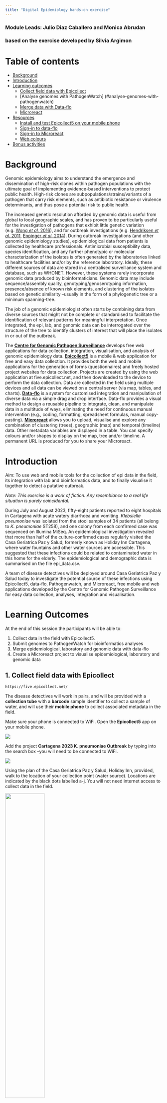 ```yaml
---
title: "Digital Epidemiology hands-on exercise"
---
```


### Module Leads: Julio Diaz Caballero and Monica Abrudan

### based on the exercise developed by Silvia Argimon

# Table of contents

-   [Background](#background)
-   [Introduction](#introduction)
-   [Learning outcomes](#learning-outcomes)
    -   [Collect field data with Epicollect](#collect-field-data-with-epicollect)
    -   \[Analyse genomes with PathogenWatch\] (#analyse-genomes-with-pathogenwatch)
    -   [Merge data with Data-flo](#merge-data-with-data-flo)
    -   [Microreact](#microreact)
-   [Resources](#resources)
    -   [Install and test Epicollect5 on your mobile phone](#install-and-test-epicollect5-on-your-mobile-phone)
    -   [Sign-in to data-flo](#sign-in-to-data-flo)
    -   [Sign-in to Microreact](#sign-in-to-microreact)
    -   [Web colours](#web-colours)
-   [Bonus activities](#bonus-activities)

# Background {#background}

Genomic epidemiology aims to understand the emergence and dissemination of high-risk clones within pathogen populations with the ultimate goal of implementing evidence-based interventions to protect public health. High-risk clones are subpopulations/strains/variants of a pathogen that carry risk elements, such as antibiotic resistance or virulence determinants, and thus pose a potential risk to public health.

The increased genetic resolution afforded by genomic data is useful from global to local geographic scales, and has proven to be particularly useful for the investigation of pathogens that exhibit little genetic variation (e.g. [Wong *et al.* 2016](https://pubmed.ncbi.nlm.nih.gov/27703135/)), and for outbreak investigations (e.g. [Hendriksen *et al.* 2011](https://pubmed.ncbi.nlm.nih.gov/21862630/), [Eppinger *et al.* 2014](https://pubmed.ncbi.nlm.nih.gov/25370488/)). During outbreak investigations (and other genomic epidemiology studies), epidemiological data from patients is collected by healthcare professionals. Antimicrobial susceptibility data, species identification, and any further phenotypic or molecular characterization of the isolates is often generated by the laboratories linked to healthcare facilities and/or by the reference laboratory. Ideally, these different sources of data are stored in a centralised surveillance system and database, such as WHONET. However, these systems rarely incorporate genomic data produced by bioinformaticians. Genomic data may include sequence/assembly quality, genotyping/genoserotyping information, presence/absence of known risk elements, and clustering of the isolates based on genetic similarity --usually in the form of a phylogenetic tree or a minimum spanning-tree.

The job of a genomic epidemiologist often starts by combining data from diverse sources that might not be complete or standardised to facilitate the identification of relevant patterns for meaningful interpretation. Once integrated, the epi, lab, and genomic data can be interrogated over the structure of the tree to identify clusters of interest that will place the isolates in or out of the outbreak.

The [**Centre for Genomic Pathogen Surveillance**](https://www.pathogensurveillance.net/our-software/) develops free web applications for data collection, integration, visualisation, and analysis of genomic epidemiology data. [**Epicollect5**](https://five.epicollect.net/) is a mobile & web application for free and easy data collection. It provides both the web and mobile applications for the generation of forms (questionnaires) and freely hosted project websites for data collection. Projects are created by using the web application at five.epicollect.net, and then downloaded to the device to perform the data collection. Data are collected in the field using multiple devices and all data can be viewed on a central server (via map, tables, and charts). [**Data-flo**](https://data-flo.io/) is a system for customised integration and manipulation of diverse data via a simple drag and drop interface. Data-flo provides a visual method to design a reusable pipeline to integrate, clean, and manipulate data in a multitude of ways, eliminating the need for continuous manual intervention (e.g., coding, formatting, spreadsheet formulas, manual copy-pasting). [**Microreact**](https://microreact.org/) allows you to upload, visualise and explore any combination of clustering (trees), geographic (map) and temporal (timeline) data. Other metadata variables are displayed in a table. You can specify colours and/or shapes to display on the map, tree and/or timeline. A permanent URL is produced for you to share your Microreact.

# Introduction {#introduction}

Aim: To use web and mobile tools for the collection of epi data in the field, its integration with lab and bioinformatics data, and to finally visualise it together to detect a putative outbreak.

*Note: This exercise is a work of fiction. Any resemblance to a real life situation is purely coincidental.*

During July and August 2023, fifty-eight patients reported to eight hospitals in Cartagena with acute watery diarrhoea and vomiting. *Klebsiella pneumoniae* was isolated from the stool samples of 34 patients (all belong to *K. pneumoniae* ST258), and one colony from each confirmed case was sequenced on Illumina MiSeq. An epidemiological investigation revealed that more than half of the culture-confirmed cases regularly visited the Casa Geriatrica Paz y Salud, formerly known as Holiday Inn Cartagena, where water fountains and other water sources are accessible. This suggested that these infections could be related to contaminated water in this home for the elderly. The epidemiological and demographic data is summarised on the file epi_data.csv.

A team of disease detectives will be deployed around Casa Geriatrica Paz y Salud today to investigate the potential source of these infections using Epicollect5, data-flo, Pathogenwatch, and Microreact, free mobile and web applications developed by the Centre for Genomic Pathogen Surveillance for easy data collection, analyses, integration and visualisation.

# Learning Outcomes {#learning-outcomes}

At the end of this session the participants will be able to:

1.  Collect data in the field with Epicollect5.
2.  Submit genomes to PathogenWatch for bioinformatics analyses
3.  Merge epidemiological, laboratory and genomic data with data-flo
4.  Create a Microreact project to visualise epidemiological, laboratory and genomic data

## 1. Collect field data with Epicollect {#collect-field-data-with-epicollect}

`https://five.epicollect.net/`

The disease detectives will work in pairs, and will be provided with a **collection tube** with a **barcode** sample identifier to collect a sample of water, and will use their **mobile phone** to collect associated metadata in the field.

Make sure your phone is connected to WiFi. Open the **Epicollect5** app on your mobile phone.

![](img/epicollect_logo.jpeg)

Add the project **Cartagena 2023 K. pneumoniae Outbreak** by typing into the search box --you will need to be connected to WiFi.

![](img/epicollect_search.jpeg)

Using the plan of the Casa Geriatrica Paz y Salud, Holiday Inn, provided, walk to the location of your collection point (water source). Locations are indicated by the black dots labelled a-j. You will not need internet access to collect data in the field.

<img src="img/location_map.png" width="50%" height="50%"/>

Open the **Cartagena 2023 K pneumoniae Outbreak** project and add an entry. Follow the form to collect a water sample and associated metadata.

<img src="img/epicollect_add_entry.jpg" width="40%" height="40%"/>

Your team will collect only one water sample, but both of you can collect the associated data on Epicollect5. However, *make sure that only one of you uploads the data later on to avoid duplications.*

Return to the Epidemic Intelligence Center (i.e. the classroom).

One of the pair members only. **Upload your entry (and image)** to the Epicollect5 server --make sure you are connected to the WiFi.

<img src="img/epicollect_upload_data.jpeg" width="30%" height="30%"/>

<br>

Submit your water sample to the instructor, which will be sent to the reference lab for culture confirmation.

Once all entries are uploaded by the disease detectives we will take a look at the data together on [**https://five.epicollect.net/project/cartagena-2023-k-pneumoniae-outbreak**](https://five.epicollect.net/project/cartagena-2023-k-pneumoniae-outbreak)

Answer the following questions:

> 1.  What is the most common type of water source?
> 2.  Was it possible to collect a sample from all 13 sources? If not, what were the reasons?

## 2. Analyse genomes with PathogenWatch {#analyse-genomes-with-pathogenwatch}

The reference lab has sent you the culture results on an Excel file called ([`lab_results.xlsx`]()). The lab reported that **2 out of 13** water samples from Casa Geriatrica Paz y Salud were positive for *K. pneumoniae*. **This immediately prompted the closure of the 2 water sources.**

> Does this confirm that the source of the outbreak was contaminated water from Casa Geriatrica Paz y Salud?

One colony from each source was sequenced on Illumina MiSeq by the reference lab and the bioinformatics team has assembled each of them. We will use [**https://pathogen.watch**](https://pathogen.watch) to identify the sequence type (ST) of these genomes using the Pasteur scheme.

Click on the upload link at the top right

Click on `Single Genome FASTAs`

Drag and Drop provided fasta files into the browser and wait for analysis to finish

Click on `VIEW GENOMES`

Select the two analysed genomes

Click on Selected Genomes

Click on Download data

Click on MLST (Pasteur). This will download a csv file with the results.

## 3. Merge data with Data-flo {#merge-data-with-data-flo}

`https://data-flo.io/`

*Note: you need to sign-up for data-flo and Microreact. See instructions in the [Resources](#resources) section. Creating your own account will allow you to manage and edit your projects.*

A maximum likelihood phylogenetic tree ([`tree.nwk`]()) was inferred from the genomes of the 34 clinical samples and 2 environmental (water) samples. Six genomes from a previous outbreak (Jul-Aug 2022) were also included in the tree inference and their associated data added to the ([`epi_data.csv`]()) file.

The disease detectives now have the information needed for the investigation in the following formats:

-   `epi_data.csv` Epi data from 34 clinical cases and 6 cases from previous outbreak
-   `Epicollect project` Metadata of 13 water sources from Casa Geriatrica Paz y Salud
-   `lab_results.xlsx` Culture and serotyping results
-   `mlst-Pasteur.csv` MLST results from PathogenWatch
-   `tree.nwk` Phylogenetic tree of 34 clinical cases, 2 culture-positive water samples, and 6 cases from previous outbreak

The files are located in [**this link**]().

We will combine data from these different sources with a data-flo workflow that takes the files above and the data from the Epicollect project as input, and creates as an output a Microreact project where the data can be visualised.

Open the data-flo workflow ([**https://data-flo.io/run?wbhznSXSn3qAomUnGrXesx**](https://data-flo.io/run?wbhznSXSn3qAomUnGrXesx))

<img src="img/dataflo_2023.png" width="50%" height="50%"/>

Copy the workflow to your own dataflo account.

<img src="img/dataflo_copy.png" width="50%" height="50%"/>

This will open a copy of this workflow in your dataflo account.

<img src="img/dataflo_workflow.png" width="50%" height="50%"/>

**On a different browser tab**, get your microreact `API access token` at [**https://microreact.org/my-account/settings**](https://microreact.org/my-account/settings) (you must already have created your microreact account).

<img src="img/miroreact_token.png" width="50%" height="50%"/>

Edit the workflow to include your own microreact `API access token`.

1.  Click on `*access token` in the `Create microreact project` box
2.  From the options on the right, select `Bind to value`
3.  Paste your `API access token` in the `VALUE` box

<img src="img/dataflo_key.png" width="50%" height="50%"/>

Save your newly edited dataflo project by clicking on the `save` icon.

<img src="img/dataflo_save.png" width="50%" height="50%"/>

Now lets go to the implementation page by clicking on the `i` icon.

<img src="img/dataflo_implementation.png" width="50%" height="50%"/>

To run the workflow paste the url of the Epicollect5 project ([**https://five.epicollect.net/project/cartagena-2023-k-pneumoniae-outbreak**](https://five.epicollect.net/project/cartagena-2023-k-pneumoniae-outbreak)) and upload the files, found [`here`]().

<img src="img/dataflo_run2.png" width="50%" height="50%"/>

Click on **`Run`**. The Outputs box now shows the url of a Microreact project created by data-flo.

<img src="img/dataflo_result.png" width="50%" height="50%"/>

Before you open the Microreact project answer the following questions:

> 1.  If later on we wanted to add additional entries (i.e. water samples) to the Epicollect project, could we use the same data-flo? If so, how would this be beneficial?
> 2.  Do you use/know of any other methods to join data? If so, how do they compare with data-flo?

## 4. Microreact {#microreact}

`https://microreact.org/`

Open the Microreact link in the output from data-flo. It should look something like this:

<img src="img/microreact_link.png" width="50%" height="50%"/>

Now change the colour column to "Hospital". Click on the eye icon at the top left of the page. Select "Hospital from the `Colour Column` dropdown list.

<img src="img/microreact_colour.png" width="50%" height="50%"/>

Scale the markers on the map by clicking on the sliders icoc, then in the opening options click on `Markers`. Finally, toggle the `Scale markers` option on.

<img src="img/microreact_markers.png" width="50%" height="50%"/>

Answer the following questions:

> 1.  What do the markers on the map represent?
> 2.  Which hospital reported the index (first) case? Tip: Click on the earliest sample on the timeline.

Change the colour column to "Source". Click on the eye icon at the top left of the page. Then select "Source" from the `Colour Column` dropdown list.

<img src="img/microreact_source.png" width="50%" height="50%"/>

> 3.  Can you confirm that the source of the outbreak is the contaminated water from Ñu Guasú Park?
> 4.  Why is it useful to include genomes from a previous outbreak in the analysis? Is the current outbreak related to the past outbreak from Jan-Feb 2020?

Microreact assigns colours automatically to every column in your metadata table, but you can customise them. Let's change the colour column to "Household". Click on the eye icon at the top left of the page. Then select "Household" from the `Colour Column` dropdown list.

<img src="img/microreact_household.png" width="50%" height="50%"/>

Now Select "Categorical" from the `Colour Palette` option. Next Select "qualitative" from the `Palette type` dropdown list and "10" from the `Number of colours` dropdown list. Finally, select the second option from the list of palettes.

<img src="img/microreact_palette.png" width="50%" height="50%"/>

Change the colour column back to "Hospital" and add the columns "Source" and "Household" as metadata blocks. For this, select the slider icon from top right of the map panel, then, click on the `Metadata blocks` button. Finally, select "Source" and "Household" from the list of options.

<img src="img/microreact_metadata_blocks.png" width="50%" height="50%"/>

> 5.  Do any of the cases share a household? Taking into account the incubation period for S. sonnei (a few hours to five days), does the data support intra-household transmission?

# Resources {#resources}

## Install and test Epicollect5 on your mobile phone {#install-and-test-epicollect5-on-your-mobile-phone}

Epicollect5 is available on Android and iOS. To install it on your mobile device, get it from Google Play or the Apple App Store. To test Epicollect5 on your phone, open the application and click on the pre-loaded EC5 Demo Project. Click on `+ Add entry` and follow the questionnaire. Please answer all the questions, including taking a photo with your phone's camera. Once you've answered the questions, save and upload the entry. Please note that you must be connected to the internet (or to a mobile network) to be able to upload an entry.

## Sign-in to data-flo {#sign-in-to-data-flo}

[**https://docs.data-flo.io/introduction/getting-started-sign-in**](https://docs.data-flo.io/introduction/getting-started-sign-in)

## Sign-in to Microreact {#sign-in-to-microreact}

Head over to [**https://microreact.org/my-account**](https://microreact.org/my-account), and sign up using your email address or any other authenticating option

!<img src="img/microreact_signup.png" width="30%" height="30%"/>

## Web colours {#web-colours}

Web colours are used on web pages, such as the microreact.org projects, and are usually specified in hexadecimal format preceded by ​​a number sign (or hashtag sign if you were born before the Jurassic period). For example, `#FFFFFF` is the hexadecimal code (or hex code) for the colour "white", `#000000` is the hex code for the colour "black", and `#FF00FF` is the hex code for the colour "magenta". For more information on the format of the hexadecimal code see Wikipedia page [**https://en.wikipedia.org/wiki/Web_colors**](https://en.wikipedia.org/wiki/Web_colors)

Useful websites to work with web colours:

### ColorBrewer

[**https://colorbrewer2.org/#type=sequential&scheme=BuGn&n=3**](https://colorbrewer2.org/#type=sequential&scheme=BuGn&n=3) Colour palettes for maps

### ColorHexa

[**https://www.colorhexa.com/**](https://www.colorhexa.com/) Get complementary colours, colour gradients, etc.

### Coolors

[**https://coolors.co/palettes/trending**](https://coolors.co/palettes/trending) Colour palette generator

### Wes Anderson colour palettes

[**https://github.com/karthik/wesanderson**](https://github.com/karthik/wesanderson) Hipster colour palettes inspired by Wes Anderson movies

## Bonus activities {#bonus-activities}

### 1. Download data from the Epicollect5 project on the web.

a.  Go to the [**epicollect link provided above**](https://five.epicollect.net/project/asuncion-2023-s-sonnei-outbreak).

b.  Select `VIEW DATA`.

<img src="img/epicollect_view_data.PNG" width="50%" height="50%"/>

c.  Click on `Download` and select your format of choice.

<img src="img/epicollect_download.png" width="50%" height="50%"/>

### 2. Create a microreact project using a metadata in csv format and a phylogenetic tree.

a.  Click on the menu icon at the top left of the screen

<img src="img/microreact_menu_icon.png" width="40%" height="40%"/>

b.  Click on `Upload`

<img src="img/microreact_upload_option.png" width="30%" height="30%"/>

c.  Click on the `+` symbol at the bottom right of the screen.

<img src="img/microreact_plus_icon.png" width="10%" height="10%"/>

d.  Select `Browse Files`

<img src="img/microreact_browse_files.png" width="20%" height="20%"/>

e.  Choose the files `tree.nwk` and `epi_data.csv`, and click on the `Open` button (These files were downloaded in the [dataflo](#merge-data-with-data-flo) section).

f.  Click on `Continue` in the next prompts.

g.  Your view will look like this:

<img src="img/microreact_bonus_view.png" width="30%" height="30%"/>

h.  You can add a Timeline by clicking on the `pencil` icon at the top left of the screen, and clicking on `Create New Timeline`

<img src="img/microreact_pencil_icon.png" width="50%" height="50%"/>

i.  Then position the new panel by dragging the pointer to the bottom panel.

<img src="img/microreact_bottom_panel.png" width="50%" height="50%"/>

j.  Finally, select "One column: Formatted Values" from the `Temporal Data Type` dropdown list, and "Collection Date" from the `Temporal Data Column` dropdown list. Click on `CLOSE`

<img src="img/microreact_temp_data_type.png" width="50%" height="50%"/>

## 3. Create a microreact project from a Google Spreadsheet

a.  Open this [**Google spreadsheet**](https://docs.google.com/spreadsheets/d/1DN6fyhHmmkgEU0Ml7Ep_y_2l_JpQZkBfmXZzEwRs70Y/edit?usp=sharing)

<img src="img/bonus_original_spreadsheet.png" width="50%" height="50%"/>

b.  Make a copy of this in your own Google account by selecting `Make a copy` from the `File` menu item. When prompted, click on `Make a copy`. This will open a separate tab where the copy will be available.

<img src="img/bonus_make_copy.png" width="30%" height="30%"/>

<img src="img/bonus_copy.png" width="30%" height="30%"/>

c.  Set access to shareable by clicking on the `Share` button at the top right of the screen. A dialogue screen will popoup, here, click on the `Restricted` button, select `Anyone with the link`, and click on `Done`

<img src="img/bonus_share.png" width="30%" height="30%"/>

d.  Now to publish the google spreadsheet click on the `File` menu item, select `Share`, and click on `Publish on web`

<img src="img/bonus_publish.png" width="30%" height="30%"/>

e.  In the popup message click on `Web page`, and select `Comma-separated values (.csv)`. Also, make sure the `Automatically republish when changes are made` option is turned on under the `Published content and settings` section

<img src="img/bonus_csv.png" width="30%" height="30%"/>

<img src="img/bonus_auto_publish.png" width="30%" height="30%"/>

f.  Confirm your choices in the popup message clicking on `OK`. This will provide more details about your Google spreadsheet, copy the url.

<img src="img/bonus_publish_sure.png" width="30%" height="30%"/>

<img src="img/bonus_link.png" width="30%" height="30%"/>

g.  Go to [**microreact.org**](https://microreact.org), and select `Upload` from the main menu.

<img src="img/bonus_upload.png" width="10%" height="10%"/>

h.  Select the plus icon at the bottom right, and click on `Add URLs`

<img src="img/bonus_add_url.png" width="30%" height="30%"/>

i.  Paste the url from step *f* and select `Data (CSV or TSV)` under `File kind`. Finally click on `CONTINUE` to see your microreact.

<img src="img/bonus_add_files.png" width="30%" height="30%"/>

j.  You should get a screen like this!

<img src="img/bonus_final_mr.png" width="30%" height="30%"/>
